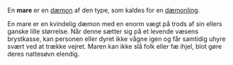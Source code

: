 {{title:Mare}}
{{author:Laura Holmegaard}}
{{timestamp:2011-01-22T12:43:53Z}}
{{copyright:Mare}}
En '''mare''' er en [[dæmon]] af den type, som kaldes for en [[dæmonling]].

En mare er en kvindelig dæmon med en enorm vægt på trods af sin ellers ganske lille størrelse. Når denne sætter sig på et levende væsens brystkasse, kan personen eller dyret ikke vågne igen og får samtidig uhyre svært ved at trække vejret. Maren kan ikke slå folk eller fæ ihjel, blot gøre deres nattesøvn elendig.